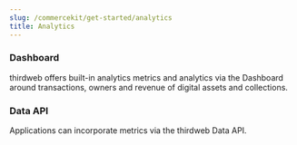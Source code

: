 ```yaml
---
slug: /commercekit/get-started/analytics
title: Analytics
---
```


### Dashboard

thirdweb offers built-in analytics metrics and analytics via the Dashboard around transactions, owners and revenue of digital assets and collections.

### Data API

Applications can incorporate metrics via the thirdweb Data API.

